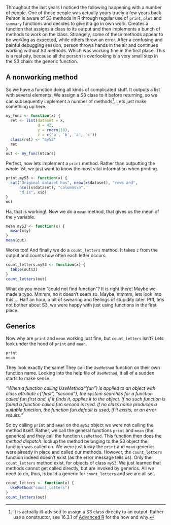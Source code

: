 Throughout the last years I noticed the following happening with a number of people. One of those people was actually yours truely a few years back. Person is aware of S3 methods in R through regular use of `print`, `plot` and `summary` functions and decides to give it a go in own work. Creates a function that assigns a class to its output and then implements a bunch of methods to work on the class. Strangely, some of these methods appear to be working as expected, while others throw an error. After a confusing and painful debugging session, person throws hands in the air and continues working without S3 methods. Which was working fine in the first place. This is a real pity, because all the person is overlooking is a very small step in the S3 chain: the generic function.

## A nonworking method

So we have a function doing all kinds of complicated stuff. It outputs a list with several elements. We assign a S3 class to it before returning, so we can subsequently implement a number of methods[^1]. Lets just make something up here.

```r
my_func <- function(x) {
  ret <- list(dataset = x, 
              d = 42, 
              y = rnorm(10), 
              z = c('a', 'b', 'a', 'c'))
  class(ret) <- "myS3"
  ret
}
out <- my_func(mtcars)
```

Perfect, now lets implement a `print` method. Rather than outputting the whole list, we just want to know the most vital information when printing.

```r
print.myS3 <- function(x) {
  cat("Original dataset has", nrow(x$dataset), "rows and",
      ncol(x$dataset), "columns\n", 
      "d is", x$d)
}
out
```

Ha, that is working!. Now we do a `mean` method, that gives us the mean of the `y` variable.

```r
mean.myS3 <- function(x) {
  mean(x$y)
}
mean(out)
```

Works too! And finally we do a `count_letters` method. It takes `z` from the output and counts how often each letter occurs.

```r
count_letters.myS3 <- function(x) {
  table(out$z)
}
count_letters(out)
```

What do you mean "could not find function"? It is right there! Maybe we made a typo. Mmmm, no it doesn't seem so. Maybe, mmmm, lets look into this.... Half an hour, a bit of swearing and feelings of stupidity later. Pfff, lets not bother about S3, we were happy with just using functions in the first place.

## Generics

Now why are `print` and `mean` working just fine, but `count_letters` isn't? Lets look under the hood of `print` and `mean`.

```r
print
mean
```

They look exactly the same! They call the `UseMethod` function on their own function name. Looking into the help file of `UseMethod`, it all of a sudden starts to make sense. 

*"When a function calling UseMethod("fun") is applied to an object with class attribute c("first", "second"), the system searches for a function called fun.first and, if it finds it, applies it to the object. If no such function is found a function called fun.second is tried. If no class name produces a suitable function, the function fun.default is used, if it exists, or an error results."*

So by calling `print` and `mean` on the `myS3` object we were not calling the method itself. Rather, we call the general functions `print` and `mean` (the generics) and they call the function `UseMethod`. This function then does the *method dispatch*: lookup the method belonging to the S3 object the function was called on. We were just *lucky* the `print` and `mean` generics were already in place and called our methods. However, the `count_letters` function indeed doesn't exist (as the error message tells us). Only the `count_letters` method exist, for objects of class `myS3`. We just learned that methods cannot get called directly, but are invoked by generics. All we need to do, thus, is build a generic for `count_letters` and we are all set.

```r
count_letters <- function(x) {
  UseMethod("count_letters")
}
count_letters(out)
```

[^1]: It is actually ill-advised to assign a S3 class directly to an output. Rather use a constructor, see 16.3.1 of [Advanced R](https://adv-r.hadley.nz/s3.html) for the how and why.
